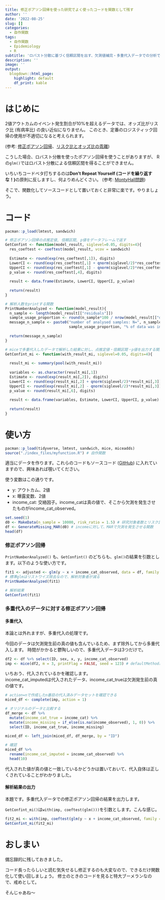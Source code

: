 ```yaml
---
title: 修正ポアソン回帰を使った研究でよく使ったコードを関数として残す
author: ''
date: '2022-08-25'
slug: []
categories:
  - 自作関数
tags:
  - 自作関数
  - Epidemiology
  - R
subtitle: 'ロバスト分散に基づく信頼区間を出す、欠測値補完・多重代入データでの分析での信頼区間を出す関数'
description: ''
image: ''
output:
  blogdown::html_page:
    highlight: default
    df_print: kable
---
```


# はじめに

2値アウトカムのイベント発生割合が10%を超えるデータでは、オッズ比がリスク比 (有病率比) の良い近似になりません。
このとき、定番のロジスティック回帰の使用が不適切になると考えられます。

(参考: [修正ポアソン回帰](https://toro-maguro.github.io/post/2022-08-05-regressioncommonbinaryoutcome/)、[リスク比とオッズ比の乖離](https://toro-maguro.github.io/post/2022-08-05-riskratio-vs-oddsratio/))

こうした場合、ロバスト分散を使ったポアソン回帰を使うことがありますが、
Rの`glm()`ではロバスト分散による信頼区間を得ることができません。

いちいちコードベタ打ちするのは**Don't Repeat Yourself (コードを繰り返すな！)**の原則に反しますし、何よりめんどくさい。
(参考: [MontyHall問題](https://toro-maguro.github.io/post/2022-08-10-montyhall/))

そこで、関数化してソースコードとして置いておくと非常に楽です。やりましょう。

# コード

```r
pacman::p_load(lmtest, sandwich)

# 修正ポアソン回帰の点推定値, 信頼区間, p値をデータフレームで返す
GetConfint <- function(model_result, siglevel=0.05, digits=4){
  res_coeftest <- coeftest(model_result, vcov = sandwich)
  
  Estimate <- round(exp(res_coeftest[,1]), digits)
  LowerCI <- round(exp(res_coeftest[,1] + qnorm(siglevel/2)*res_coeftest[,2]), digits)
  UpperCI <- round(exp(res_coeftest[,1] - qnorm(siglevel/2)*res_coeftest[,2]), digits)
  p_value <- round(res_coeftest[,4], digits)
  
  result <- data.frame(Estimate, LowerCI, UpperCI, p_value)
  
  return(result)
}

# 解析人数をprintする関数
PrintNumberAnalyzed <- function(model_result){
  n_sample <- length(model_result[["residuals"]])
  sample_usage_proportion <- round(n_sample*100 / nrow(model_result[["data"]]), 1)
  message_n_sample <- paste0("number of analysed samples: N=", n_sample, ", ", 
                             sample_usage_proportion, "% of data was included in this analysis")
  
  return(message_n_sample)
}

# miceで多重代入したデータで解析した結果に対し、点推定値・信頼区間・p値を出力する関数
GetConfint_mi <- function(with_result_mi, siglevel=0.05, digits=4){
  
  result_mi <- summary(pool(with_result_mi))
  
  variables <- as.character(result_mi[,1])
  Estimate <- round(exp(result_mi[,2]), digits)
  LowerCI <- round(exp(result_mi[,2] + qnorm(siglevel/2)*result_mi[,3]), digits)
  UpperCI <- round(exp(result_mi[,2] - qnorm(siglevel/2)*result_mi[,3]), digits)
  p_value <- round(result_mi[,6], digits)
  
  result <- data.frame(variables, Estimate, LowerCI, UpperCI, p_value)
  
  return(result)
}
```

# 使い方

```r
pacman::p_load(tidyverse, lmtest, sandwich, mice, miceadds)
source("./index_files/myfunction.R") # 自作関数
```

適当にデータを作ります。これらのコードもソースコード 
([GitHub](https://github.com/toro-maguro/toro-maguro.github.io/tree/main/content/post/2022-08-25-modifiedpoissoncode/index_files/myfunction.R)) 
に入れていますので、興味あれば覗いてください。

使う変数はこの通りです。

* y: アウトカム、2値
* x: 曝露変数、2値
* income_cat: 交絡因子。income_catは真の値で、そこから欠測を発生させたものがincome_cat_observed。

```r
set.seed(1)
d0 <- MakeData(n_sample = 10000, risk_ratio = 1.5) # 研究対象者数とリスク比を指定して、データを返す関数
df <- GenerateMissing_MAR(d0) # incomeに対して、MARで欠測を発生させる関数
head(df)
```

### 修正ポアソン回帰

`PrintNumberAnalyzed()` も、`GetConfint()` のどちらも、`glm()`の結果を引数とします。以下のような使い方です。

```r
fit1 <- adjusted <- glm(y ~ x + income_cat_observed, data = df, family = poisson(link = "log"))
# 標準glmはリストワイズ除去なので、解析対象者が減る
PrintNumberAnalyzed(fit1)

# 解析結果
GetConfint(fit1)
```


### 多重代入のデータに対する修正ポアソン回帰

#### 多重代入

本論とは外れますが、多重代入の処理です。

今回のデータは欠測発生前の真の値も含んでいるため、まず除外してから多重代入します。
時間がかかると鬱陶しいので、多重代入データは3つだけで。

```r
df2 <- df %>% select(ID, sex, x, y, income_cat_observed) 
imp <- mice(df2, m = 3, printFlag = FALSE, seed = 123) # defaultMethodは要確認、今回はpolrが適用される
```

いちおう、代入されているかを確認します。<br>
income_cat_imputedは代入されたデータ、income_cat_trueは欠測発生前の真の値です。

```r
# action=nで作成したn番目の代入済みデータセットを確認できる
miced_df <- complete(imp, action = 1) 

# オリジナルのデータと比較する
df_merge <- df %>% 
  mutate(income_cat_true = income_cat) %>% 
  mutate(income_missing = if_else(is.na(income_observed), 1, 0)) %>% 
  select(ID, income_cat_true, income_missing)
  
miced_df <- left_join(miced_df, df_merge, by = "ID")

# 確認
miced_df %>% 
  rename(income_cat_imputed = income_cat_observed) %>% 
  head(10)
```

代入された値が真の値と一致しているかどうかは置いておいて、代入自体は正しくされていることがわかりました。

#### 解析結果の出力

本題です。多重代入データでの修正ポアソン回帰の結果を出力します。

`GetConfint_mi()`は`with(imp, coeftest(glm()))`を引数とします。こんな感じ。

```r
fit2_mi <- with(imp, coeftest(glm(y ~ x + income_cat_observed, family = poisson(link = "log")), vcov = sandwich))
GetConfint_mi(fit2_mi)
```

# おしまい

備忘録的に残しておきました。

コード長ったらしいと読む気失せるし修正するのも大変なので、できるだけ関数化して使い回しましょう。
修士のときのコードを見ると特大ブーメランなので、戒めとして。

そんじゃあね〜





